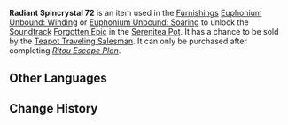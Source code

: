 {{Item Infobox
|id           = 141072
|image        = Item Radiant Spincrystal.png
|type         = Adventure Items
|group        = Radiant Spincrystals
|rarity       = 4
|invCategory  = Precious Items
|description  = This wondrous crystal contains a certain rhythm, like something beautiful woven from delicate silk. These items can be found throughout the mainland or from merchants who collect curios. The tune held within this crystal can be revivified in your [[Serenitea Pot]] using either "[[Euphonium Unbound: Winding]]" or "[[Euphonium Unbound: Soaring]]." The tune contained within this [[Radiant Spincrystal]] is "[[Forgotten Epic]]."
|source1      = [[Chubby]]
|track        = Forgotten Epic
}}
'''Radiant Spincrystal 72''' is an item used in the [[Furnishings]] [[Euphonium Unbound: Winding]] or [[Euphonium Unbound: Soaring]] to unlock the [[Soundtrack]] [[Forgotten Epic]] in the [[Serenitea Pot]]. It has a chance to be sold by the [[Teapot Traveling Salesman]]. It can only be purchased after completing ''[[Ritou Escape Plan]]''.

==Other Languages==
{{Other Languages
|default_hidden = 1
|en      = Radiant Spincrystal 72
|zhs     = 旋曜玉帛・其七十二
|zhs_rm  = Xuán Yào Yùbó - Qí Qīshí'èr
|zht     = 旋曜玉帛・其七十二
|zht_rm  = Xuán Yào Yùbó - Qí Qīshí'èr
|ja      = 旋曜玉帛・72
|ja_rm   = Sen'you Gyokuhaku - Nanajuuni{{Assumed}}
|ko      = 빛나는 결정・72
|ko_rm   = Bitnaneun Gyeoljeong 72
|es      = Girocristal radiante (72)
|fr      = Gyrocristal radiant 72
|ru      = Лучистый кристалл {{tt|72|}}
|th      = Radiant Spincrystal 72
|vi      = Ngọc Thạch Âm Vang 72
|de      = Strahlender Drehkristall LXXII
|id      = Radiant Spincrystal 72
|pt      = Cristal Rodopiante Radiante 72
}}

==Change History==
{{Change History|2.6}}